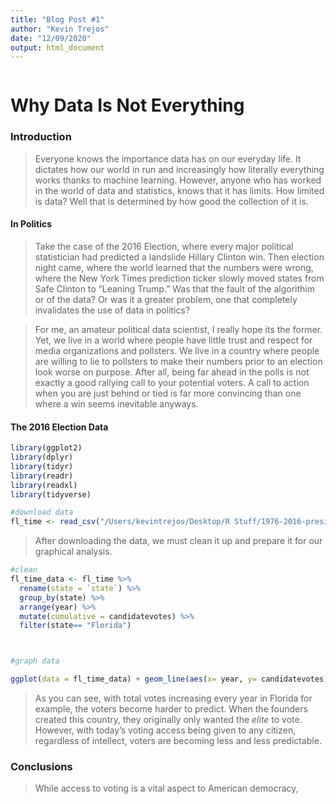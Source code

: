 ```yaml
---
title: "Blog Post #1"
author: "Kevin Trejos"
date: "12/09/2020"
output: html_document
---
```


```r



```

# Why Data Is Not Everything

### Introduction

> Everyone knows the importance data has on our everyday life. It dictates how our world in run and increasingly how literally everything works thanks to machine learning. However, anyone who has worked in the world of data and statistics, knows that it has limits. How limited is data? Well that is determined by how good the collection of it is.

#### In Politics

> Take the case of the 2016 Election, where every major political statistician had predicted a landslide Hillary Clinton win. Then election night came, where the world learned that the numbers were wrong, where the New York Times prediction ticker slowly moved states from Safe Clinton to "Leaning Trump." Was that the fault of the algorithim or of the data? Or was it a greater problem, one that completely invalidates the use of data in politics?

> For me, an amateur political data scientist, I really hope its the former. Yet, we live in a world where people have little trust and respect for media organizations and pollsters. We live in a country where people are willing to lie to pollsters to make their numbers prior to an election look worse on purpose. After all, being far ahead in the polls is not exactly a good rallying call to your potential voters. A call to action when you are just behind or tied is far more convincing than one where a win seems inevitable anyways.

#### The 2016 Election Data

```r
library(ggplot2)
library(dplyr)
library(tidyr)
library(readr)
library(readxl)
library(tidyverse)

#download data
fl_time <- read_csv("/Users/kevintrejos/Desktop/R Stuff/1976-2016-president.csv")

```
> After downloading the data, we must clean it up and prepare it for our graphical analysis.

```r
#clean
fl_time_data <- fl_time %>%
  rename(state = `state`) %>%
  group_by(state) %>%
  arrange(year) %>%
  mutate(cumulative = candidatevotes) %>%
  filter(state== "Florida")



#graph data

ggplot(data = fl_time_data) + geom_line(aes(x= year, y= candidatevotes), color="#003366", alpha=4, size=1) + theme_light() + ylab("Votes Canidates Received \n per Year \n") + xlab("\n Election Year") + labs(title= "Votes in Florida Over Time") + scale_y_continuous(labels = scales:: comma_format())


```

> As you can see, with total votes increasing every year in Florida for example, the voters become harder to predict. When the founders created this country, they originally only wanted the *elite* to vote. However, with today's voting access being given to any citizen, regardless of intellect, voters are becoming less and less predictable.

### Conclusions

> While access to voting is a vital aspect to American democracy, 
